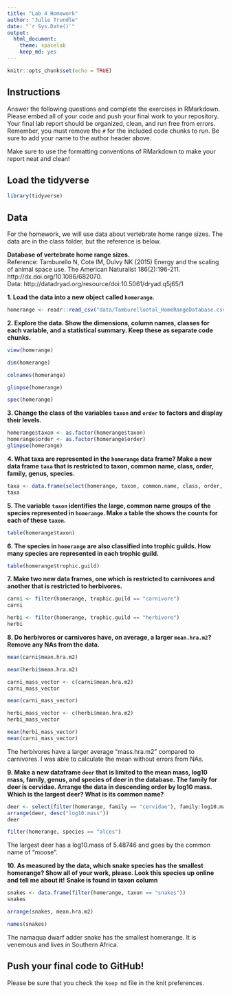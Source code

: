 ```yaml
---
title: "Lab 4 Homework"
author: "Julie Trundle"
date: "`r Sys.Date()`"
output:
  html_document: 
    theme: spacelab
    keep_md: yes
---
```


```r
knitr::opts_chunk$set(echo = TRUE)
```

## Instructions
Answer the following questions and complete the exercises in RMarkdown. Please embed all of your code and push your final work to your repository. Your final lab report should be organized, clean, and run free from errors. Remember, you must remove the `#` for the included code chunks to run. Be sure to add your name to the author header above.  

Make sure to use the formatting conventions of RMarkdown to make your report neat and clean!  

## Load the tidyverse
```r
library(tidyverse)
```

## Data
For the homework, we will use data about vertebrate home range sizes. The data are in the class folder, but the reference is below.  

**Database of vertebrate home range sizes.**  
Reference: Tamburello N, Cote IM, Dulvy NK (2015) Energy and the scaling of animal space use. The American Naturalist 186(2):196-211. http://dx.doi.org/10.1086/682070.  
Data: http://datadryad.org/resource/doi:10.5061/dryad.q5j65/1  

**1. Load the data into a new object called `homerange`.**

```r
homerange <- readr::read_csv("data/Tamburelloetal_HomeRangeDatabase.csv")
```

**2. Explore the data. Show the dimensions, column names, classes for each variable, and a statistical summary. Keep these as separate code chunks.**  

```r
view(homerange)
```

```r
dim(homerange)
```

```r
colnames(homerange)
```

```r
glimpse(homerange)
```

```r
spec(homerange)
```

**3. Change the class of the variables `taxon` and `order` to factors and display their levels.** 

```r
homerange$taxon <- as.factor(homerange$taxon)
homerange$order <- as.factor(homerange$order)
glimpse(homerange)
```

**4. What taxa are represented in the `homerange` data frame? Make a new data frame `taxa` that is restricted to taxon, common name, class, order, family, genus, species.**

```r
taxa <- data.frame(select(homerange, taxon, common.name, class, order, family, genus, species))
taxa
```

**5. The variable `taxon` identifies the large, common name groups of the species represented in `homerange`. Make a table the shows the counts for each of these `taxon`.**  

```r
table(homerange$taxon)
```

**6. The species in `homerange` are also classified into trophic guilds. How many species are represented in each trophic guild.**

```r
table(homerange$trophic.guild)
```

**7. Make two new data frames, one which is restricted to carnivores and another that is restricted to herbivores.**  

```r
carni <- filter(homerange, trophic.guild == "carnivore")
carni
```
```r
herbi <- filter(homerange, trophic.guild == "herbivore")
herbi
```

**8. Do herbivores or carnivores have, on average, a larger `mean.hra.m2`? Remove any NAs from the data.**  

```r
mean(carni$mean.hra.m2)
```

```r
mean(herbi$mean.hra.m2)
```

```r
carni_mass_vector <- c(carni$mean.hra.m2)
carni_mass_vector
```

```r
mean(carni_mass_vector)
```

```r
herbi_mass_vector <- c(herbi$mean.hra.m2)
herbi_mass_vector
```

```r
mean(herbi_mass_vector)
mean(carni_mass_vector)
```

The herbivores have a larger average "mass.hra.m2" compared to carnivores. I was able to calculate the mean without errors from NAs. 

**9. Make a new dataframe `deer` that is limited to the mean mass, log10 mass, family, genus, and species of deer in the database. The family for deer is cervidae. Arrange the data in descending order by log10 mass. Which is the largest deer? What is its common name?**  

```r
deer <- select(filter(homerange, family == "cervidae"), family:log10.mass, -primarymethod, -N)
arrange(deer, desc("log10.mass"))
deer
```

```r
filter(homerange, species == "alces")
```
The largest deer has a log10.mass of 5.48746 and goes by the common name of "moose". 

**10. As measured by the data, which snake species has the smallest homerange? Show all of your work, please. Look this species up online and tell me about it!** **Snake is found in taxon column** 

```r
snakes <- data.frame(filter(homerange, taxon == "snakes"))
snakes 
```
```r
arrange(snakes, mean.hra.m2)
```
```r
names(snakes)
```

The namaqua dwarf adder snake has the smallest homerange. It is venemous and lives in Southern Africa. 

## Push your final code to GitHub!
Please be sure that you check the `keep md` file in the knit preferences.   